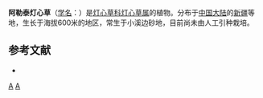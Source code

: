 {{Speciesbox 
| genus = Juncus
| species = aletaiensis
| authority = [[吴国芳|K. F. Wu]]
}}

'''阿勒泰灯心草'''（[[学名|学名]]：{{lang|la|''Juncus aletaiensis''}}）是[[灯心草科|灯心草科]][[灯心草属|灯心草属]]的植物。分布于[[中国大陆|中国大陆]]的[[新疆|新疆]]等地，生长于海拔600米的地区，常生于小溪边砂地，目前尚未由人工引种栽培。

== 参考文献 ==
<div class="references-small">
* {{cite web| url =http://www.bioinfo.cn/db05/KmzwSpecies.php?action=view&id=11508| title =阿勒泰灯心草| work =《中国高等植物数据库全库》| publisher =中国科学院微生物研究所| author =昆明植物研究所| accessdate =2009-02-24| deadurl =yes| archiveurl =https://web.archive.org/web/20160305110003/http://www.bioinfo.cn/db05/KmzwSpecies.php?action=view&id=11508| archivedate =2016-03-05}}
</div>
{{Taxonbar|from=Q15227616}}

[[Category:灯心草属|A]]
[[Category:新疆植物|A]]